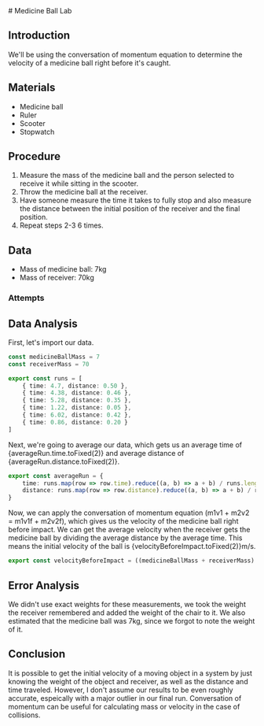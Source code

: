 
<Layout>
# Medicine Ball Lab

## Introduction

We'll be using the conversation of momentum equation to determine the velocity of a medicine ball right before it's caught.

## Materials

- Medicine ball
- Ruler
- Scooter
- Stopwatch

## Procedure

1)  Measure the mass of the medicine ball and the person selected to receive it while sitting in the scooter.
2)  Throw the medicine ball at the receiver.
3)  Have someone measure the time it takes to fully stop and also measure the distance between the initial position of the receiver and the final position.
4)  Repeat steps 2-3 6 times.

## Data

- Mass of medicine ball: 7kg
- Mass of receiver: 70kg

### Attempts

<RunsTable/>

## Data Analysis

First, let's import our data.

```ts
const medicineBallMass = 7
const receiverMass = 70

export const runs = [
    { time: 4.7, distance: 0.50 },
    { time: 4.38, distance: 0.46 },
    { time: 5.28, distance: 0.35 },
    { time: 1.22, distance: 0.05 },
    { time: 6.02, distance: 0.42 },
    { time: 0.86, distance: 0.20 }
]
```

Next, we're going to average our data, which gets us an average time of {averageRun.time.toFixed(2)} and average distance of {averageRun.distance.toFixed(2)}.

```ts
export const averageRun = {
    time: runs.map(row => row.time).reduce((a, b) => a + b) / runs.length,
    distance: runs.map(row => row.distance).reduce((a, b) => a + b) / runs.length
}
```

Now, we can apply the conversation of momentum equation (m1v1 + m2v2 = m1v1f + m2v2f), which gives us the velocity of the medicine ball right before impact. We can get the average velocity when the receiver gets the medicine ball by dividing the average distance by the average time. This means the initial velocity of the ball is {velocityBeforeImpact.toFixed(2)}m/s.

```ts
export const velocityBeforeImpact = ((medicineBallMass + receiverMass) * averageRun.distance) / medicineBallMass
```


## Error Analysis

We didn't use exact weights for these measurements, we took the weight the receiver remembered and added the weight of the chair to it. We also estimated that the medicine ball was 7kg, since we forgot to note the weight of it.

## Conclusion

It is possible to get the initial velocity of a moving object in a system by just knowing the weight of the object and receiver, as well as the distance and time traveled. However, I don't assume our results to be even roughly accurate, espeically with a major outlier in our final run. Conversation of momentum can be useful for calculating mass or velocity in the case of collisions.

</Layout>
